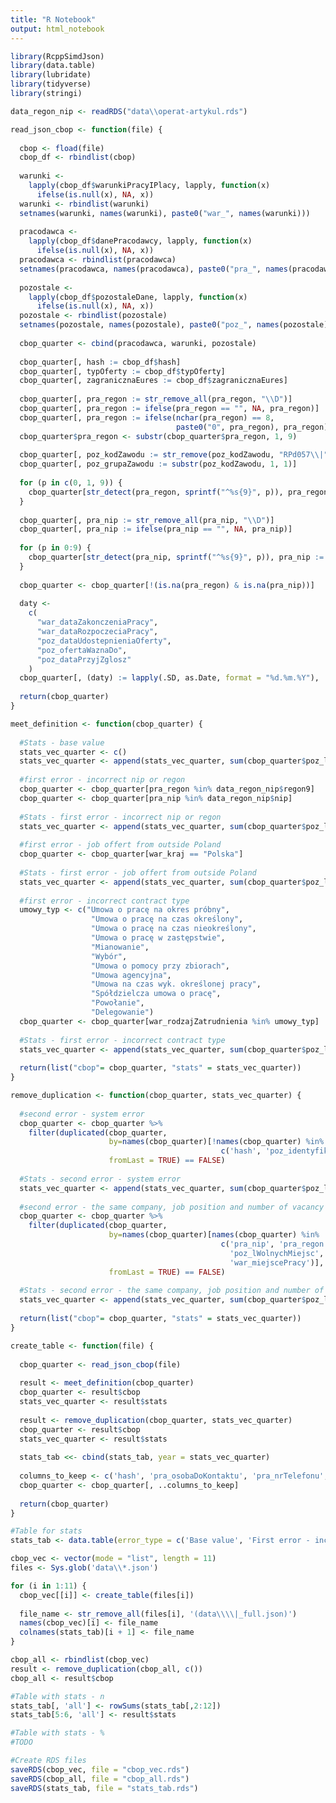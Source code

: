 ```yaml
---
title: "R Notebook"
output: html_notebook
---
```


```r
library(RcppSimdJson)
library(data.table)
library(lubridate)
library(tidyverse)
library(stringi)
```

```r
data_regon_nip <- readRDS("data\\operat-artykul.rds")
```

```r
read_json_cbop <- function(file) {
  
  cbop <- fload(file)
  cbop_df <- rbindlist(cbop)
  
  warunki <-
    lapply(cbop_df$warunkiPracyIPlacy, lapply, function(x)
      ifelse(is.null(x), NA, x))
  warunki <- rbindlist(warunki)
  setnames(warunki, names(warunki), paste0("war_", names(warunki)))
  
  pracodawca <-
    lapply(cbop_df$danePracodawcy, lapply, function(x)
      ifelse(is.null(x), NA, x))
  pracodawca <- rbindlist(pracodawca)
  setnames(pracodawca, names(pracodawca), paste0("pra_", names(pracodawca)))
  
  pozostale <-
    lapply(cbop_df$pozostaleDane, lapply, function(x)
      ifelse(is.null(x), NA, x))
  pozostale <- rbindlist(pozostale)
  setnames(pozostale, names(pozostale), paste0("poz_", names(pozostale)))
  
  cbop_quarter <- cbind(pracodawca, warunki, pozostale)
  
  cbop_quarter[, hash := cbop_df$hash]
  cbop_quarter[, typOferty := cbop_df$typOferty]
  cbop_quarter[, zagranicznaEures := cbop_df$zagranicznaEures]
  
  cbop_quarter[, pra_regon := str_remove_all(pra_regon, "\\D")]
  cbop_quarter[, pra_regon := ifelse(pra_regon == "", NA, pra_regon)]
  cbop_quarter[, pra_regon := ifelse(nchar(pra_regon) == 8, 
                                     paste0("0", pra_regon), pra_regon)]
  cbop_quarter$pra_regon <- substr(cbop_quarter$pra_regon, 1, 9)
  
  cbop_quarter[, poz_kodZawodu := str_remove(poz_kodZawodu, "RPd057\\|")]
  cbop_quarter[, poz_grupaZawodu := substr(poz_kodZawodu, 1, 1)]
  
  for (p in c(0, 1, 9)) {
    cbop_quarter[str_detect(pra_regon, sprintf("^%s{9}", p)), pra_regon := NA]
  }
  
  cbop_quarter[, pra_nip := str_remove_all(pra_nip, "\\D")]
  cbop_quarter[, pra_nip := ifelse(pra_nip == "", NA, pra_nip)]
  
  for (p in 0:9) {
    cbop_quarter[str_detect(pra_nip, sprintf("^%s{9}", p)), pra_nip := NA]
  }
  
  cbop_quarter <- cbop_quarter[!(is.na(pra_regon) & is.na(pra_nip))]
  
  daty <-
    c(
      "war_dataZakonczeniaPracy",
      "war_dataRozpoczeciaPracy",
      "poz_dataUdostepnieniaOferty",
      "poz_ofertaWaznaDo",
      "poz_dataPrzyjZglosz"
    )
  cbop_quarter[, (daty) := lapply(.SD, as.Date, format = "%d.%m.%Y"), .SDcols = daty]
  
  return(cbop_quarter)
}
```

```r
meet_definition <- function(cbop_quarter) {
  
  #Stats - base value
  stats_vec_quarter <- c()
  stats_vec_quarter <- append(stats_vec_quarter, sum(cbop_quarter$poz_lWolnychMiejsc))
  
  #first error - incorrect nip or regon
  cbop_quarter <- cbop_quarter[pra_regon %in% data_regon_nip$regon9]
  cbop_quarter <- cbop_quarter[pra_nip %in% data_regon_nip$nip]
  
  #Stats - first error - incorrect nip or regon
  stats_vec_quarter <- append(stats_vec_quarter, sum(cbop_quarter$poz_lWolnychMiejsc))
  
  #first error - job offert from outside Poland
  cbop_quarter <- cbop_quarter[war_kraj == "Polska"]
  
  #Stats - first error - job offert from outside Poland
  stats_vec_quarter <- append(stats_vec_quarter, sum(cbop_quarter$poz_lWolnychMiejsc))
  
  #first error - incorrect contract type 
  umowy_typ <- c("Umowa o pracę na okres próbny",
                  "Umowa o pracę na czas określony",
                  "Umowa o pracę na czas nieokreślony",
                  "Umowa o pracę w zastępstwie",
                  "Mianowanie",
                  "Wybór",
                  "Umowa o pomocy przy zbiorach",
                  "Umowa agencyjna",
                  "Umowa na czas wyk. określonej pracy",
                  "Spółdzielcza umowa o pracę",
                  "Powołanie",
                  "Delegowanie")
  cbop_quarter <- cbop_quarter[war_rodzajZatrudnienia %in% umowy_typ]
  
  #Stats - first error - incorrect contract type 
  stats_vec_quarter <- append(stats_vec_quarter, sum(cbop_quarter$poz_lWolnychMiejsc))
  
  return(list("cbop"= cbop_quarter, "stats" = stats_vec_quarter))
}
```

```r
remove_duplication <- function(cbop_quarter, stats_vec_quarter) {
  
  #second error - system error
  cbop_quarter <- cbop_quarter %>% 
    filter(duplicated(cbop_quarter, 
                      by=names(cbop_quarter)[!names(cbop_quarter) %in% 
                                               c('hash', 'poz_identyfikatorOferty')],
                      fromLast = TRUE) == FALSE)
  
  #Stats - second error - system error
  stats_vec_quarter <- append(stats_vec_quarter, sum(cbop_quarter$poz_lWolnychMiejsc))
  
  #second error - the same company, job position and number of vacancy
  cbop_quarter <- cbop_quarter %>% 
    filter(duplicated(cbop_quarter, 
                      by=names(cbop_quarter)[names(cbop_quarter) %in% 
                                               c('pra_nip', 'pra_regon', 'poz_kodZawodu',
                                                 'poz_lWolnychMiejsc', 'war_stanowisko',
                                                 'war_miejscePracy')],
                      fromLast = TRUE) == FALSE)
  
  #Stats - second error - the same company, job position and number of vacancy
  stats_vec_quarter <- append(stats_vec_quarter, sum(cbop_quarter$poz_lWolnychMiejsc))
  
  return(list("cbop"= cbop_quarter, "stats" = stats_vec_quarter))
}
```

```r
create_table <- function(file) {
  
  cbop_quarter <- read_json_cbop(file)
  
  result <- meet_definition(cbop_quarter)
  cbop_quarter <- result$cbop
  stats_vec_quarter <- result$stats
  
  result <- remove_duplication(cbop_quarter, stats_vec_quarter)
  cbop_quarter <- result$cbop
  stats_vec_quarter <- result$stats
  
  stats_tab <<- cbind(stats_tab, year = stats_vec_quarter)
  
  columns_to_keep <- c('hash', 'pra_osobaDoKontaktu', 'pra_nrTelefonu', 'pra_nip', 'pra_nazwaUrzeduPracy', 'pra_regon', 'poz_kodZawodu', 'poz_grupaZawodu', 'poz_zawod', 'poz_lWolnychMiejsc', 'poz_kodKategoriiOferty', 'poz_udostepnionoDoEURES', 'poz_dlaPoborowych', 'poz_ofertaDlaOsobZarej', 'poz_identyfikatorOferty', 'poz_lWolnychMiejscDlaNiepeln', 'poz_finansZPfron', 'poz_ofertaWaznaDo', 'poz_ofertaZgloszonaPrzez', 'poz_ofertaZgloszonaPrzezKodJednostki', 'poz_dataUdostepnieniaOferty', 'poz_dataPrzyjZglosz', 'war_dataZakonczeniaPracy', 'war_miejscePracyCzlonDrugi', 'war_zakresObowiazkow', 'war_opisOferty', 'war_rodzajZatrudnienia', 'war_miejscePracyCzlonPierwszy', 'war_lGodzinWMiesiacu', 'war_kodZmianowosci', 'war_wojewodztwo', 'war_kodWojewodztwa', 'war_ulica', 'war_powiat', 'war_kodPowiatu', 'war_zawod', 'war_gmina', 'war_opisWynagrodzenia', 'war_pracaWWolneDni', 'war_wynagrodzenieBrutto', 'war_nrBudynku', 'war_kodSystemuWynagradzania', 'war_nrLokalu', 'war_miejscePracy', 'war_lGodzinWTygodniu', 'war_stanowisko', 'war_dataRozpoczeciaPracy', 'war_wymiarEtatu', 'war_miejscowosc', 'war_zatrOdZaraz', 'war_kodMiejscowosci', 'war_pracaStala', 'war_wynagrodzenieBruttoZTypemStawki', 'war_zmianowosc', 'war_pracaTymczasowa', 'war_kodRodzajuZatrudnienia')
  cbop_quarter <- cbop_quarter[, ..columns_to_keep]
  
  return(cbop_quarter)
}
```

```r
#Table for stats
stats_tab <- data.table(error_type = c('Base value', 'First error - incorrect nip or regon', 'First error - job offert from outside Poland', 'First error - incorrect contract type ', 'Second error - system error', 'Second error - the same company, job position and number of vacancy'))
```

```r
cbop_vec <- vector(mode = "list", length = 11)
files <- Sys.glob('data\\*.json')

for (i in 1:11) {
  cbop_vec[[i]] <- create_table(files[i])
  
  file_name <- str_remove_all(files[i], '(data\\\\|_full.json)')
  names(cbop_vec)[i] <- file_name
  colnames(stats_tab)[i + 1] <- file_name
}
```

```r
cbop_all <- rbindlist(cbop_vec)
result <- remove_duplication(cbop_all, c())
cbop_all <- result$cbop
```

```r
#Table with stats - n
stats_tab[, 'all'] <- rowSums(stats_tab[,2:12])
stats_tab[5:6, 'all'] <- result$stats
```

```r
#Table with stats - %
#TODO
```

```r
#Create RDS files
saveRDS(cbop_vec, file = "cbop_vec.rds")
saveRDS(cbop_all, file = "cbop_all.rds")
saveRDS(stats_tab, file = "stats_tab.rds")
```
